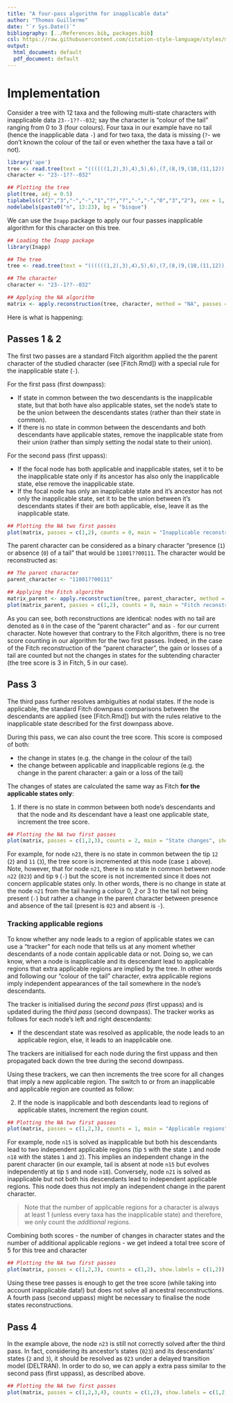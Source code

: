```yaml
---
title: "A four-pass algorithm for inapplicable data"
author: "Thomas Guillerme"
date: "`r Sys.Date()`"
bibliography: [../References.bib, packages.bib]
csl: https://raw.githubusercontent.com/citation-style-language/styles/master/apa-old-doi-prefix.csl
output:
  html_document: default
  pdf_document: default
---
```


# Implementation

Consider a tree with 12 taxa and the following multi-state characters with inapplicable data `23--1??--032`; say the character is "colour of the tail" ranging from 0 to 3 (four colours).
Four taxa in our example have no tail (hence the inapplicable data `-`) and for two taxa, the data is missing (`?`- we don't known the colour of the tail or even whether the taxa have a tail or not).

```r
library('ape')
tree <- read.tree(text = "((((((1,2),3),4),5),6),(7,(8,(9,(10,(11,12))))));")
character <- "23--1??--032"

## Plotting the tree
plot(tree, adj = 0.5)
tiplabels(c("2","3","-","-","1","?","?","-","-","0","3","2"), cex = 1, bg = "orange", adj = 1)
nodelabels(paste0("n", 13:23), bg = "bisque")
```

We can use the `Inapp` package to apply our four passes inapplicable algorithm for this character on this tree.

```r
## Loading the Inapp package
library(Inapp)

## The tree
tree <- read.tree(text = "((((((1,2),3),4),5),6),(7,(8,(9,(10,(11,12))))));")

## The character
character <- "23--1??--032"

## Applying the NA algorithm
matrix <- apply.reconstruction(tree, character, method = "NA", passes = 4)
```

Here is what is happening:


## Passes 1 & 2

The first two passes are a standard Fitch algorithm applied the the parent character of the studied character (see [Fitch.Rmd]) with a special rule for the inapplicable state (`-`).

For the first pass (first downpass):
 
 * If state in common between the two descendants is the inapplicable state, but that both have also applicable states, set the node's state to be the union between the descendants states (rather than their state in common).
 * If there is no state in common between the descendants and both descendants have applicable states, remove the inapplicable state from their union (rather than simply setting the nodal state to their union).

For the second pass (first uppass):

 * If the focal node has both applicable and inapplicable states, set it to be the inapplicable state only if its ancestor has also only the inapplicable state, else remove the inapplicable state.
 * If the focal node has only an inapplicable state and it's ancestor has not only the inapplicable state, set it to be the union between it's descendants states if their are both applicable, else, leave it as the inapplicable state.

```r
## Plotting the NA two first passes
plot(matrix, passes = c(1,2), counts = 0, main = "Inapplicable reconstruction")
```

The parent character can be considered as a binary character "presence (`1`) or absence (`0`) of a tail" that would be `11001??00111`.
The character would be reconstructed as:

```r
## The parent character
parent_character <- "11001??00111"

## Applying the Fitch algorithm
matrix_parent <- apply.reconstruction(tree, parent_character, method = "Fitch", passes = 2)
plot(matrix_parent, passes = c(1,2), counts = 0, main = "Fitch reconstruction of the parent character")
```

As you can see, both reconstructions are identical: nodes with no tail are denoted as `0` in the case of the "parent character" and as `-` for our current character.
Note however that contrary to the Fitch algorithm, there is no tree score counting in our algorithm for the two first passes.
Indeed, in the case of the Fitch reconstruction of the "parent character", the gain or losses of a tail are counted but not the changes in states for the subtending character (the tree score is 3 in Fitch, 5 in our case).

## Pass 3

The third pass further resolves ambiguities at nodal states.
If the node is applicable, the standard Fitch downpass comparisons between the descendants are applied (see [Fitch.Rmd]) but with the rules relative to the inapplicable state described for the first downpass above.

During this pass, we can also count the tree score.
This score is composed of both:
 
 * the change in states (e.g. the change in the colour of the tail)
 * the change between applicable and inapplicable regions (e.g. the change in the parent character: a gain or a loss of the tail)

The changes of states are calculated the same way as Fitch **for the applicable states only**:

 1. If there is no state in common between both node's descendants and that the node and its descendant have a least one applicable state, increment the tree score.

```r
## Plotting the NA two first passes
plot(matrix, passes = c(1,2,3), counts = 2, main = "State changes", show.labels = c(1,2))
```

For example, for node `n23`, there is no state in common between the tip `12` (`2`) and `11` (`3`), the tree score is incremented at this node (case `1` above).
Note, however, that for node `n21`, there is no state in common between node `n22` (`023`) and tip `9` (`-`) but the score is not incremented since it does not concern applicable states only.
In other words, there is no change in state at the node `n21` from the tail having a colour 0, 2 or 3 to the tail not being present (`-`) but rather a change in the parent character between presence and absence of the tail (present is `023` and absent is `-`).

### Tracking applicable regions

To know whether any node leads to a region of applicable states we can use a "tracker" for each node that tells us at any moment whether descendants of a node contain applicable data or not.
Doing so, we can know, when a node is inapplicable and its descendant lead to applicable regions that extra applicable regions are implied by the tree.
In other words and following our "colour of the tail" character, extra applicable regions imply independent appearances of the tail somewhere in the node's descendants.

The tracker is initialised during the *second pass* (first uppass) and is updated during the *third pass* (second downpass).
The tracker works as follows for each node's left and right descendants:
 
 * If the descendant state was resolved as applicable, the node leads to an applicable region, else, it leads to an inapplicable one. 

The trackers are initialised for each node during the first uppass and then propagated back down the tree during the second downpass.

Using these trackers, we can then increments the tree score for all changes that imply a new applicable region.
The switch to or from an inapplicable and applicable region are counted as follow:

  2. If the node is inapplicable and both descendants lead to regions of applicable states, increment the region count.


```r
## Plotting the NA two first passes
plot(matrix, passes = c(1,2,3), counts = 1, main = "Applicable regions", show.labels = c(1,2))
```

For example, node `n15` is solved as inapplicable but both his descendants lead to two independent applicable regions (tip `5` with the state `1` and node `n18` with the states `1` and `2`).
This implies an independent change in the parent character (in our example, tail is absent at node `n15` but evolves independently at tip `5` and node `n18`).
Conversely, node `n21` is solved as inapplicable but not both his descendants lead to independent applicable regions.
This node does thus not imply an independent change in the parent character.

> Note that the number of applicable regions for a character is always at least 1 (unless every taxa has the inapplicable state) and therefore, we only count the *additional* regions.


Combining both scores - the number of changes in character states and the number of additional applicable regions - we get indeed a total tree score of 5 for this tree and character

```r
## Plotting the NA two first passes
plot(matrix, passes = c(1,2,3), counts = c(1,2), show.labels = c(1,2))
```

Using these tree passes is enough to get the tree score (while taking into account inapplicable data!) but does not solve all ancestral reconstructions.
A fourth pass (second uppass) might be necessary to finalise the node states reconstructions.

## Pass 4

In the example above, the node `n23` is still not correctly solved after the third pass.
In fact, considering its ancestor's states (`023`) and its descendants' states (`2` and `3`), it should be resolved as `023` under a delayed transition model (DELTRAN).
In order to do so, we can apply a extra pass similar to the second pass (first uppass), as described above.


```r
## Plotting the NA two first passes
plot(matrix, passes = c(1,2,3,4), counts = c(1,2), show.labels = c(1,2))
```

